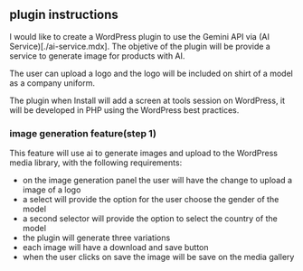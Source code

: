 ## plugin instructions

I would like to create a WordPress plugin to use the Gemini API via (AI Service)[./ai-service.mdx]. The objetive of the plugin will be provide a service to generate image for products with AI.

The user can upload a logo and the logo will be included on shirt of a model as a company uniform.

The plugin when Install will add a screen at tools session on WordPress, it will be developed in PHP using the WordPress best practices.

### image generation feature(step 1)

This feature will use ai to generate images and upload to the WordPress media library, with the following requirements:

- on the image generation panel the user will have the change to upload a image of a logo
- a select will provide the option for the user choose the gender of the model
- a second selector will provide the option to select the country of the model
- the plugin will generate three variations
- each image will have a download and save button
- when the user clicks on save the image will be save on the media gallery
